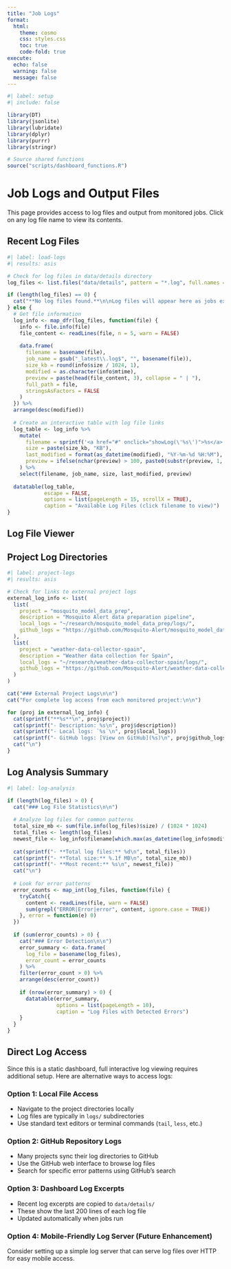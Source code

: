 ```yaml
---
title: "Job Logs"
format: 
  html:
    theme: cosmo
    css: styles.css
    toc: true
    code-fold: true
execute:
  echo: false
  warning: false
  message: false
---
```


```r
#| label: setup
#| include: false

library(DT)
library(jsonlite)
library(lubridate)
library(dplyr)
library(purrr)
library(stringr)

# Source shared functions
source("scripts/dashboard_functions.R")
```

# Job Logs and Output Files

This page provides access to log files and output from monitored jobs. Click on any log file name to view its contents.

## Recent Log Files

```r
#| label: load-logs
#| results: asis

# Check for log files in data/details directory
log_files <- list.files("data/details", pattern = "*.log", full.names = TRUE)

if (length(log_files) == 0) {
  cat("**No log files found.**\n\nLog files will appear here as jobs execute and update their status.\n")
} else {
  # Get file information
  log_info <- map_dfr(log_files, function(file) {
    info <- file.info(file)
    file_content <- readLines(file, n = 5, warn = FALSE)
    
    data.frame(
      filename = basename(file),
      job_name = gsub("_latest\\.log$", "", basename(file)),
      size_kb = round(info$size / 1024, 1),
      modified = as.character(info$mtime),
      preview = paste(head(file_content, 3), collapse = " | "),
      full_path = file,
      stringsAsFactors = FALSE
    )
  }) %>%
  arrange(desc(modified))
  
  # Create an interactive table with log file links
  log_table <- log_info %>%
    mutate(
      filename = sprintf('<a href="#" onclick="showLog(\'%s\')">%s</a>', full_path, filename),
      size = paste(size_kb, "KB"),
      last_modified = format(as_datetime(modified), "%Y-%m-%d %H:%M"),
      preview = ifelse(nchar(preview) > 100, paste0(substr(preview, 1, 100), "..."), preview)
    ) %>%
    select(filename, job_name, size, last_modified, preview)
  
  datatable(log_table, 
            escape = FALSE,
            options = list(pageLength = 15, scrollX = TRUE),
            caption = "Available Log Files (click filename to view)")
}
```

## Log File Viewer

<div id="log-viewer" style="display: none; margin-top: 20px;">
  <h3 id="log-filename"></h3>
  <div style="background-color: #f8f9fa; border: 1px solid #dee2e6; border-radius: 4px; padding: 15px;">
    <pre id="log-content" style="white-space: pre-wrap; max-height: 600px; overflow-y: auto; font-family: monospace; font-size: 12px;"></pre>
  </div>
  <button onclick="hideLog()" class="btn btn-secondary" style="margin-top: 10px;">Close Log</button>
</div>

## Project Log Directories

```r
#| label: project-logs
#| results: asis

# Check for links to external project logs
external_log_info <- list(
  list(
    project = "mosquito_model_data_prep",
    description = "Mosquito Alert data preparation pipeline",
    local_logs = "~/research/mosquito_model_data_prep/logs/",
    github_logs = "https://github.com/Mosquito-Alert/mosquito_model_data_prep/tree/main/logs"
  ),
  list(
    project = "weather-data-collector-spain", 
    description = "Weather data collection for Spain",
    local_logs = "~/research/weather-data-collector-spain/logs/",
    github_logs = "https://github.com/Mosquito-Alert/weather-data-collector-spain/tree/main/logs"
  )
)

cat("### External Project Logs\n\n")
cat("For complete log access from each monitored project:\n\n")

for (proj in external_log_info) {
  cat(sprintf("**%s**\n", proj$project))
  cat(sprintf("- Description: %s\n", proj$description))
  cat(sprintf("- Local logs: `%s`\n", proj$local_logs))
  cat(sprintf("- GitHub logs: [View on GitHub](%s)\n", proj$github_logs))
  cat("\n")
}
```

## Log Analysis Summary

```r
#| label: log-analysis

if (length(log_files) > 0) {
  cat("### Log File Statistics\n\n")
  
  # Analyze log files for common patterns
  total_size_mb <- sum(file.info(log_files)$size) / (1024 * 1024)
  total_files <- length(log_files)
  newest_file <- log_info$filename[which.max(as_datetime(log_info$modified))]
  
  cat(sprintf("- **Total log files:** %d\n", total_files))
  cat(sprintf("- **Total size:** %.1f MB\n", total_size_mb))
  cat(sprintf("- **Most recent:** %s\n", newest_file))
  cat("\n")
  
  # Look for error patterns
  error_counts <- map_int(log_files, function(file) {
    tryCatch({
      content <- readLines(file, warn = FALSE)
      sum(grepl("ERROR|Error|error", content, ignore.case = TRUE))
    }, error = function(e) 0)
  })
  
  if (sum(error_counts) > 0) {
    cat("### Error Detection\n\n")
    error_summary <- data.frame(
      log_file = basename(log_files),
      error_count = error_counts
    ) %>% 
    filter(error_count > 0) %>%
    arrange(desc(error_count))
    
    if (nrow(error_summary) > 0) {
      datatable(error_summary, 
                options = list(pageLength = 10),
                caption = "Log Files with Detected Errors")
    }
  }
}
```

<script>
function showLog(logPath) {
  // This would need to be implemented with a proper backend
  // For now, show a message
  document.getElementById('log-filename').textContent = 'Log File: ' + logPath.split('/').pop();
  document.getElementById('log-content').textContent = 'Loading log file contents...\n\nNote: Full log viewing requires server-side implementation.\nFor now, please access log files directly:\n- Local: ' + logPath + '\n- Or view recent excerpts in the dashboard status updates.';
  document.getElementById('log-viewer').style.display = 'block';
  
  // Scroll to the log viewer
  document.getElementById('log-viewer').scrollIntoView({behavior: 'smooth'});
}

function hideLog() {
  document.getElementById('log-viewer').style.display = 'none';
}
</script>

## Direct Log Access

Since this is a static dashboard, full interactive log viewing requires additional setup. Here are alternative ways to access logs:

### Option 1: Local File Access
- Navigate to the project directories locally
- Log files are typically in `logs/` subdirectories
- Use standard text editors or terminal commands (`tail`, `less`, etc.)

### Option 2: GitHub Repository Logs
- Many projects sync their log directories to GitHub
- Use the GitHub web interface to browse log files
- Search for specific error patterns using GitHub's search

### Option 3: Dashboard Log Excerpts
- Recent log excerpts are copied to `data/details/` 
- These show the last 200 lines of each log file
- Updated automatically when jobs run

### Option 4: Mobile-Friendly Log Server (Future Enhancement)
Consider setting up a simple log server that can serve log files over HTTP for easy mobile access.
